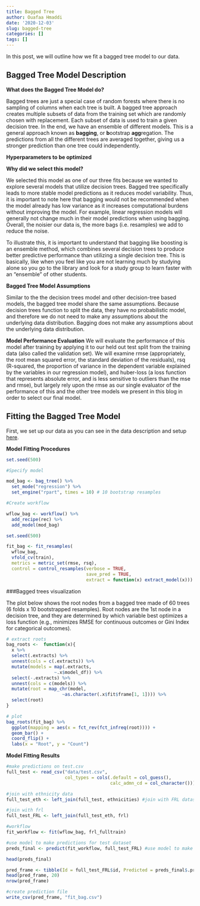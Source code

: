```yaml
---
title: Bagged Tree
author: Ouafaa Hmaddi
date: '2020-12-03'
slug: bagged-tree
categories: []
tags: []
---
```

In this post, we will outline how we fit a bagged tree model to our data. 

## Bagged Tree Model Description

**What does the Bagged Tree Model do?**

Bagged trees are just a special case of random forests where there is no sampling of columns when each tree is built. A bagged tree approach creates multiple subsets of data from the training set which are randomly chosen with replacement. Each subset of data is used to train a given decision tree. In the end, we have an ensemble of different models. This is a general approach known as **bagging**, or **b**ootstrap **agg**regation. The predictions from all the different trees are averaged together, giving us a stronger prediction than one tree could independently.

**Hyperparameters to be optimized**




**Why did we select this model?**

We selected this model as one of our three fits because we wanted to explore several models that utilize decision trees. Bagged tree specifically leads to more stable model predictions as it reduces model variability. Thus, it is important to note here that bagging would not be recommended when the model already has low variance as it increases computational burdens without improving the model. For example, linear regression models will generally not change much in their model predictions when using bagging. Overall, the noisier our data is, the more bags (i.e. resamples) we add to reduce the noise.

To illustrate this, it is important to understand that bagging like boosting is an ensemble method, which combines several decision trees to produce better predictive performance than utilizing a single decision tree. This is basically, like when you feel like you are not learning much by studying alone so you go to the library and look for a study group to learn faster with an "ensemble" of other students. 

**Bagged Tree Model Assumptions**

Similar to the the decision trees model and other decision-tree based models, the bagged tree model share the same assumptions. Because decision trees function to split the data, they have no probabilistic model, and therefore we do not need to make any assumptions about the underlying data distribution. Bagging does not make any assumptions about the underlying data distribution.

**Model Performance Evaluation**
We will evaluate the performance of this model after training by applying it to our held out test split from the training data (also called the validation set). We will examine rmse (appropriately, the root mean squared error, the standard deviation of the residuals), rsq (R-squared, the proportion of variance in the dependent variable explained by the variables in our regression model), and huber-loss (a loss function that represents absolute error, and is less sensitive to outliers than the mse and rmse), but largely rely upon the rmse as our single evaluator of the performance of this and the other tree models we present in this blog in order to select our final model.

## Fitting the Bagged Tree Model

First, we set up our data as you can see in the data description and setup [here](https://edld654finalproject.netlify.app/2020/11/30/data-description/).

**Model Fitting Procedures** 

```r
set.seed(500)

#Specify model

mod_bag <- bag_tree() %>%
  set_mode("regression") %>%
  set_engine("rpart", times = 10) # 10 bootstrap resamples

#Create workflow

wflow_bag <- workflow() %>% 
  add_recipe(rec) %>%
  add_model(mod_bag)
```



```r
set.seed(500)

fit_bag <- fit_resamples(
  wflow_bag,
  vfold_cv(train),
  metrics = metric_set(rmse, rsq),
  control = control_resamples(verbose = TRUE,
                              save_pred = TRUE,
                              extract = function(x) extract_model(x)))
```

###Bagged trees visualization 

The plot below shows the root nodes from a bagged tree made of 60 trees (6 folds x 10 bootstrapped resamples). Root nodes are the 1st node in a decision tree, and they are determined by which variable best optimizes a loss function (e.g., minimizes RMSE for continuous outcomes or Gini Index for categorical outcomes). 

```r
# extract roots
bag_roots <-  function(x){
  x %>% 
  select(.extracts) %>% 
  unnest(cols = c(.extracts)) %>% 
  mutate(models = map(.extracts,
                  ~.x$model_df)) %>% 
  select(-.extracts) %>% 
  unnest(cols = c(models)) %>% 
  mutate(root = map_chr(model,
                     ~as.character(.x$fit$frame[1, 1]))) %>%
  select(root)  
}

# plot
bag_roots(fit_bag) %>% 
  ggplot(mapping = aes(x = fct_rev(fct_infreq(root)))) + 
  geom_bar() + 
  coord_flip() + 
  labs(x = "Root", y = "Count")

```

**Model Fitting Results**


```r
#make predictions on test.csv
full_test <- read_csv("data/test.csv",
                      col_types = cols(.default = col_guess(), 
                                       calc_admn_cd = col_character()))

#join with ethnicity data
full_test_eth <- left_join(full_test, ethnicities) #join with FRL dataset

#join with frl
full_test_FRL <- left_join(full_test_eth, frl)

#workflow
fit_workflow <- fit(wflow_bag, frl_fulltrain)

#use model to make predictions for test dataset
preds_final <- predict(fit_workflow, full_test_FRL) #use model to make predictions for test dataset

head(preds_final)

pred_frame <- tibble(Id = full_test_FRL$id, Predicted = preds_final$.pred)
head(pred_frame, 20)
nrow(pred_frame)

#create prediction file
write_csv(pred_frame, "fit_bag.csv")

```











